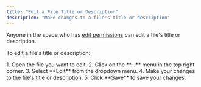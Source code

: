 ```yaml
---
title: "Edit a File Title or Description"
description: "Make changes to a file's title or description"
---
```



Anyone in the space who has [edit permissions](/help/space-access-control) can edit a file's title or description.

To edit a file's title or description:

<Steps>
1. Open the file you want to edit.
2. Click on the **...** menu in the top right corner.
3. Select **Edit** from the dropdown menu.
4. Make your changes to the file's title or description.
5. Click **Save** to save your changes.
</Steps> 
